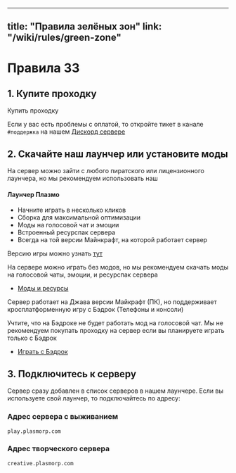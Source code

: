 
---
title: "Правила зелёных зон"
link: "/wiki/rules/green-zone"
---

# Правила ЗЗ

## 1. Купите проходку

<FatLink href="/access">Купить проходку</FatLink>

Если у вас есть проблемы с оплатой, то откройте тикет в канале `#поддержка` на нашем [Дискорд сервере](https://discord.gg/VJtCjwh)

## 2. Скачайте наш лаунчер или установите моды

На сервер можно зайти с любого пиратского или лицензионного лаунчера, но мы рекомендуем использовать наш

<CustomBlock type="note">

#### Лаунчер Плазмо

<DownloadLauncher />

- Начните играть в несколько кликов
- Сборка для максимальной оптимизации
- Моды на голосовой чат и эмоции
- Встроенный ресурспак сервера
- Всегда на той версии Майнкрафт, на которой работает сервер

</CustomBlock>

<CollapseBlock>

<Collapse summary="Если вы хотите использовать свой лаунчер">

Версию игры можно узнать [тут](/stats)

На сервере можно играть без модов, но мы рекомендуем скачать моды на голосовой чаты, эмоции, и ресурспак сервера

- [Моды и ресурсы](/wiki/mods)

</Collapse>

<Collapse summary="Как играть с Бэдрок (Телефоны и консоли)">

Сервер работает на Джава версии Майкрафт (ПК), но поддерживает кросплатформенную игру с Бэдрок (Телефоны и консоли)

Учтите, что на Бэдроке не будет работать мод на голосовой чат. Мы не рекомендуем покупать проходку на сервер если вы планируете играть только с Бэдрок

- [Играть с Бэдрок](/wiki/getting-started/bedrock)

</Collapse>

</CollapseBlock>

## 3. Подключитесь к серверу

Сервер сразу добавлен в список серверов в нашем лаунчере. Если вы используете свой лаунчер, то подключайтесь по адресу:

### Адрес сервера с выживанием

```
play.plasmorp.com
```

### Адрес творческого сервера

```
creative.plasmorp.com
```
